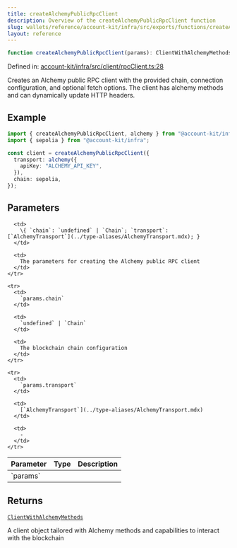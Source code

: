 ```yaml
---
title: createAlchemyPublicRpcClient
description: Overview of the createAlchemyPublicRpcClient function
slug: wallets/reference/account-kit/infra/src/exports/functions/createAlchemyPublicRpcClient
layout: reference
---
```


```ts
function createAlchemyPublicRpcClient(params): ClientWithAlchemyMethods;
```

Defined in: [account-kit/infra/src/client/rpcClient.ts:28](https://github.com/alchemyplatform/aa-sdk/blob/da19afd63b0ba06a4de95b0d2d7871f64d546304/account-kit/infra/src/client/rpcClient.ts#L28)

Creates an Alchemy public RPC client with the provided chain, connection configuration, and optional fetch options. The client has alchemy methods and can dynamically update HTTP headers.

## Example

```ts
import { createAlchemyPublicRpcClient, alchemy } from "@account-kit/infra";
import { sepolia } from "@account-kit/infra";

const client = createAlchemyPublicRpcClient({
  transport: alchemy({
    apiKey: "ALCHEMY_API_KEY",
  }),
  chain: sepolia,
});
```

## Parameters

<table>
  <thead>
    <tr>
      <th align="left">Parameter</th>
      <th align="left">Type</th>
      <th align="left">Description</th>
    </tr>
  </thead>

  <tbody>
    <tr>
      <td>
        `params`
      </td>

      <td>
        \{ `chain`: `undefined` | `Chain`; `transport`: [`AlchemyTransport`](../type-aliases/AlchemyTransport.mdx); }
      </td>

      <td>
        The parameters for creating the Alchemy public RPC client
      </td>
    </tr>

    <tr>
      <td>
        `params.chain`
      </td>

      <td>
        `undefined` | `Chain`
      </td>

      <td>
        The blockchain chain configuration
      </td>
    </tr>

    <tr>
      <td>
        `params.transport`
      </td>

      <td>
        [`AlchemyTransport`](../type-aliases/AlchemyTransport.mdx)
      </td>

      <td>
        ‐
      </td>
    </tr>

  </tbody>
</table>

## Returns

[`ClientWithAlchemyMethods`](../type-aliases/ClientWithAlchemyMethods.mdx)

A client object tailored with Alchemy methods and capabilities to interact with the blockchain
